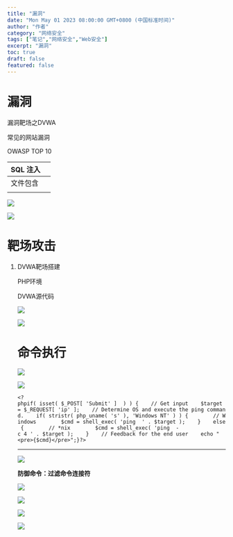 ```yaml
---
title: "漏洞"
date: "Mon May 01 2023 08:00:00 GMT+0800 (中国标准时间)"
author: "作者"
category: "网络安全"
tags: ["笔记","网络安全","Web安全"]
excerpt: "漏洞"
toc: true
draft: false
featured: false
---
```


# 漏洞

漏洞靶场之DVWA

常见的网站漏洞

OWASP TOP 10 

| SQL 注入 |  |
| --- | --- |
| 文件包含 |  |
|  |  |

![](https://cdn.jsdelivr.net/gh/yy0691/img-bed@main/Net_Safe_Notion/Untitled%2032.png)

![](https://cdn.jsdelivr.net/gh/yy0691/img-bed@main/Net_Safe_Notion/Untitled%2033.png)

# 靶场攻击

1. DVWA靶场搭建
    
    PHP环境
    
    DVWA源代码
    
    ![](https://cdn.jsdelivr.net/gh/yy0691/img-bed@main/Net_Safe_Notion/Untitled%2034.png)
    
    ![](https://cdn.jsdelivr.net/gh/yy0691/img-bed@main/Net_Safe_Notion/Untitled%2035.png)
    
    # 命令执行
    
    ![](https://cdn.jsdelivr.net/gh/yy0691/img-bed@main/Net_Safe_Notion/Untitled%2036.png)
    
    ![](https://cdn.jsdelivr.net/gh/yy0691/img-bed@main/Net_Safe_Notion/Untitled%2037.png)
    
    `<?phpif( isset( $_POST[ 'Submit' ]  ) ) {    // Get input    $target = $_REQUEST[ 'ip' ];    // Determine OS and execute the ping command.    if( stristr( php_uname( 's' ), 'Windows NT' ) ) {        // Windows        $cmd = shell_exec( 'ping  ' . $target );    }    else {        // *nix        $cmd = shell_exec( 'ping  -c 4 ' . $target );    }    // Feedback for the end user    echo "<pre>{$cmd}</pre>";}?>`
    
    ---
    
    ![](https://cdn.jsdelivr.net/gh/yy0691/img-bed@main/Net_Safe_Notion/Untitled%2038.png)
    
    **防御命令：过滤命令连接符**
    
    ![](https://cdn.jsdelivr.net/gh/yy0691/img-bed@main/Net_Safe_Notion/Untitled%2039.png)
    
    ![](https://cdn.jsdelivr.net/gh/yy0691/img-bed@main/Net_Safe_Notion/Untitled%2040.png)
    
    ![](https://cdn.jsdelivr.net/gh/yy0691/img-bed@main/Net_Safe_Notion/Untitled%2041.png)
    
    ![](https://cdn.jsdelivr.net/gh/yy0691/img-bed@main/Net_Safe_Notion/Untitled%2042.png)